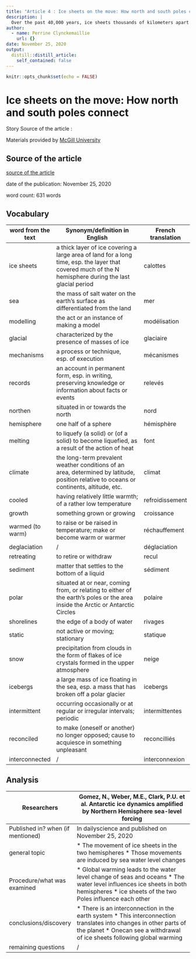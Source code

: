 ```yaml
---
title: "Article 4 : Ice sheets on the move: How north and south poles connect"
description: | 
  Over the past 40,000 years, ice sheets thousands of kilometers apart have influenced one another through sea level changes, according to new research. New modelling of ice sheet changes during the most recent glacial cycle demonstrates, for the first time, that during this period, changes in the Antarctic ice sheet were driven by the melting ice sheets in the Northern Hemisphere.
author:
  - name: Perrine Clynckemaillie
    url: {}
date: November 25, 2020
output:
  distill::distill_article:
    self_contained: false 
---
```


```r
knitr::opts_chunk$set(echo = FALSE)
```

# Ice sheets on the move: How north and south poles connect

Story Source of the article : 
  
Materials provided by [McGill University](https://www.mcgill.ca/)

## Source of the article
[source of the article](https://www.sciencedaily.com/releases/2020/11/201125114416.htm)
  
date of the publication: November 25, 2020
  
word count: 631 words  

## Vocabulary

| word from the text | Synonym/definition in English                                                                                                                            | French translation |
|--------------------|----------------------------------------------------------------------------------------------------------------------------------------------------------|--------------------|
| ice sheets         | a thick layer of ice covering a large area of land for a long time,  esp. the layer that covered much of the N hemisphere during the last glacial period | calottes           |
| sea                | the mass of salt water on the earth's  surface as differentiated from the land                                                                           | mer                |
| modelling          | the act or an instance of making a model                                                                                                                 | modélisation       |
| glacial            | characterized by the presence of masses of ice                                                                                                           | glaciaire          |
| mechanisms         | a process or technique, esp. of execution                                                                                                                | mécanismes         |
| records            | an account in permanent form, esp. in writing,  preserving knowledge or information about facts or events                                                | relevés            |
| northen            | situated in or towards the north                                                                                                                         | nord               |
| hemisphere         | one half of a sphere                                                                                                                                     | hémisphère         |
| melting            | to liquefy (a solid) or (of a solid) to become liquefied,  as a result of the action of heat                                                             | font               |
| climate            | the long-term prevalent weather conditions of an area,  determined by latitude, position relative to oceans or continents, altitude, etc.                | climat             |
| cooled             | having relatively little warmth; of a rather low temperature                                                                                             | refroidissement    |
| growth             | something grown or growing                                                                                                                               | croissance         |
| warmed (to warm)   | to raise or be raised in temperature; make or become warm or warmer                                                                                      | réchauffement      |
| deglaciation       | /                                                                                                                                                        | déglaciation       |
| retreating         | to retire or withdraw                                                                                                                                    | recul              |
| sediment           | matter that settles to the bottom of a liquid                                                                                                            | sédiment           |
| polar              | situated at or near, coming from, or relating to either of  the earth's poles or the area inside the Arctic or Antarctic Circles                         | polaire            |
| shorelines         | the edge of a body of water                                                                                                                              | rivages            |
| static             | not active or moving; stationary                                                                                                                         | statique           |
| snow               | precipitation from clouds in the form of flakes of  ice crystals formed in the upper atmosphere                                                          | neige              |
| icebergs           | a large mass of ice floating in the sea, esp. a mass that  has broken off a polar glacier                                                                | icebergs           |
| intermittent       | occurring occasionally or at regular or irregular intervals; periodic                                                                                    | intermittentes     |
| reconciled         | to make (oneself or another) no longer opposed;  cause to acquiesce in something unpleasant                                                              | reconcilliés       |
| interconnected     | /                                                                                                                                                        | interconnexion     |

## Analysis

|  Researchers                        | Gomez, N., Weber, M.E., Clark, P.U. et al. Antarctic ice dynamics amplified by Northern Hemisphere sea-level forcing                                                                            |
|-------------------------------------|-------------------------------------------------------------------------------------------------------------------------------------------------------------------------------------------------|
| Published in? when (if mentioned)   | In dailyscience  and published on November 25, 2020                                                                                                                                             |
| general topic                       | * The movement of ice sheets in the two hemispheres  * Those movements are induced by sea water level changes                                                                                   |
| Procedure/what was examined         | * Global warming leads to the water level change of seas and oceans  * The water level influences ice sheets in both hemispheres  * ice sheets of the two Poles influence each other            |
| conclusions/discovery               | * There is an interconnection in the earth system * This interconnection translates into changes in other parts of the planet  * Onecan see a withdrawal of ice sheets following global warming |
| remaining questions                 | /                                                                                                                                                                                               |
